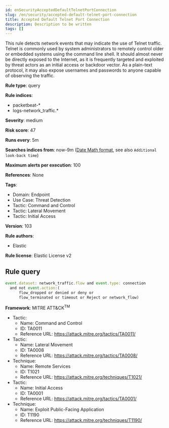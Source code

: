 ```yaml
---
id: enSecurityAcceptedDefaultTelnetPortConnection
slug: /en/security/accepted-default-telnet-port-connection
title: Accepted Default Telnet Port Connection
description: Description to be written
tags: []
---
```


<div id="accepted-default-telnet-port-connection"></div>

This rule detects network events that may indicate the use of Telnet traffic. Telnet is commonly used by system administrators to remotely control older or embedded systems using the command line shell. It should almost never be directly exposed to the Internet, as it is frequently targeted and exploited by threat actors as an initial access or backdoor vector. As a plain-text protocol, it may also expose usernames and passwords to anyone capable of observing the traffic.

**Rule type**: query

**Rule indices**: 

* packetbeat-*
* logs-network_traffic.*

**Severity**: medium

**Risk score**: 47

**Runs every**: 5m

**Searches indices from**: now-9m ([Date Math format](((ref))/common-options.html#date-math), see also <DocLink id="enSecurityRulesUiCreate" section="set-the-rules-schedule">`Additional look-back time`</DocLink>)

**Maximum alerts per execution**: 100

**References**: None

**Tags**: 

* Domain: Endpoint
* Use Case: Threat Detection
* Tactic: Command and Control
* Tactic: Lateral Movement
* Tactic: Initial Access

**Version**: 103

**Rule authors**: 

* Elastic

**Rule license**: Elastic License v2

## Rule query

```js
event.dataset: network_traffic.flow and event.type: connection
  and not event.action:(
      flow_dropped or denied or deny or
      flow_terminated or timeout or Reject or network_flow)

```

**Framework**: MITRE ATT&CK<sup>TM</sup>

* Tactic:
    * Name: Command and Control
    * ID: TA0011
    * Reference URL: https://attack.mitre.org/tactics/TA0011/
* Tactic:
    * Name: Lateral Movement
    * ID: TA0008
    * Reference URL: https://attack.mitre.org/tactics/TA0008/
* Technique:
    * Name: Remote Services
    * ID: T1021
    * Reference URL: https://attack.mitre.org/techniques/T1021/
* Tactic:
    * Name: Initial Access
    * ID: TA0001
    * Reference URL: https://attack.mitre.org/tactics/TA0001/
* Technique:
    * Name: Exploit Public-Facing Application
    * ID: T1190
    * Reference URL: https://attack.mitre.org/techniques/T1190/

